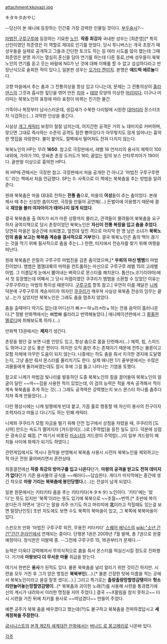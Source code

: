 attachment:kkoyazi.jpg

キタキタおやじ

--당신이 본 애니에 등장하는 인간중 가장 강력한 인물일 것이다. [[부두술사]]?--

[[마법진 구루구루]]에 등장하는 기묘한 [[노인]]. '''작중 최강자''' 국내판 성우는 [최준영][* 특히 신인이였던 최준영은 이 역할로 제대로 인기를 얻었다. 당시 투니버스는 개국 초창기 때 성우들을 실제로 공개하고 그들과 간단한 토크도 하는 등 여러 시도를 많이 했는데 그때 최준영은 분명 자기는 열심히 혼신을 담아 연기를 하는데 다른 동료,선배 성우들이 북북노인의 연기를 듣고 웃는 바람에 NG가 난 것에 대해 이해를 할 수 없고 섭섭하다라고 반장난식으로 술회한 적이 있다.], 일본판 성우는 [[오가타 켄이치]]. 본명은 '''애드벅 에르놀'''이다.

고향 마을에서 추는 춤과 그 전통의상을 항상 입고 다니는데, 문제는 그 전통의상이 [[훌라]][[댄스]]의 그것과 흡사한 짚단을 엮어 만든 [[치마]] + [[태양]] 모양의 이상한 [[머리띠]]다. 더구나 머리띠는 북북노인의 표정에 따라 표정이 바뀌는 진기한 물건.

가뜩이나 복장부터 남사스러운데, 생김새가 수북한 다리털에 시원한 [[대머리]]라 몬스터조차 식겁하는(...) 괴악한 인상을 풍긴다.

사실상 [[개그 캐릭터]] 보정이 철철 넘치는데, 어지간한 공격은 거의 노 데미지로 커버하며, 맞으면 그대로 즉사하는 수준의 공격도 잠깐 뻗어있다가 아무렇지도 않게 일어나는 흉악한 맷집을 자랑한다. 불이 붙어도, 절벽에서 떨어져도 전혀 다치지 않는다.

북북노인의 HP는 무려 '''1650'''. 참고로 극장판에서, 레벨 16 언저리의 용사의 체력이 100내외에, 가야가 110, 앗싸촌 촌장 도카도가 160, 끝없는 탑의 보스 산타루치아가 190이다. 끝판왕 이상으로 흉악한 HP다. 

위 HP에 관해서는 극장판 참고. 극장판에서 처음 공개한 건 아니고 '마법진 구루구루랜드' 라는 책에서 처음 언급했다. SP는 0. 사족으로 이 책에는 북북춤을 추는 방법을 알려준다.

원래 북북춤은 마을 대대로 전하는 '''전통 춤'''으로, 마을의 '''여성'''들이 추는 춤이었다. 본래 제사 때 추는 신성한 춤이지만, 극장을 만들어 공연해(...) 돈벌이에 이용했기 때문에 결국 '''재앙을 불러 여자아이가 태어나지 않게 되었다'''.

결국 북북춤을 출 여자가 씨가 마른 상황까지 몰리고, 관객들이 몰려들어 북북춤을 요구하자 궁여지책으로 당시 촌장이었던 북북노인은 '''자신이 전통 복장을 입고 춤을 추었다'''. 당연히 마을은 일순간에 쇠퇴했고, 엎친데 덮친 격으로 마지막 한 명 남은 소녀가 '''북북노인의 춤을 보고는 북북춤 계승을 결사적으로 거부'''했다. 결국 북북노인은 춤의 맥이 끊기는 것을 막기 위해 필사적으로 춤을 추는(...) 한편, 타지에서 전승자를 찾기 위해 여행을 떠난다.

원래 북북춤은 은밀히 구루구루 마법진을 감춘 춤이었으며,[* '''우뢰의 마신 뱀뱀'''의 마법진이었다. 뱀뱀은 젬젬대륙의 마력을 컨트롤하는 마신으로 구루구루 레벨 15의 고레벨 마법. 그 이름답게 눈에서 뿜어내는 벼락으로 몬스터를 해치운다. 톱산(노코기리야마)에서 첫 등장했는데 어째서 그 당시 저렙이였던 쿠쿠리가 뱀뱀을 소환할 수 있었던 이유는 구루구루라는 마법의 특이성 때문이다. [[구루구루]] 항목 참고.] 우연히 이를 깨달은 [[니케]] 덕분에 구루구루의 계승자이자 여자인 [[쿠쿠리]]가 깨우쳐 사실상 북북춤 전승의 임무는 끝났...는가 싶었지만 북북노인은 그래도 춤을 멈추지 않았다.

춤을 출때마다 악기도 없는데 어디선가 삐↗ー햐↘라↗라↘ 하는 전용 음악이 흘러나온다.[* 정발 만화책에서는 삐빱빠 룰라라고 번역해놓았다.] 애니메이션판에서 그 [http://www.youtube.com/watch?v=wqfVpzGHmTA 황홀한 멜로디]에 취해보도록 하자.(...)

만화책 13권에서는 '''제자'''가 생긴다.

촌장을 했던 걸 보면 나름 인망도 있고, 항상 춤으로 몸을 단련해서(...) 체력, 힘, 스피드도 뛰어나고 운도 좋은 편이다. 하지만 오직 춤만 추는 존재이기 때문에 전투는 물론이고 모험 자체에 아무런 도움이 되지 않는다. 나중에는 하도 춤을 춰서 지극한 경지에 도달했는지, 그냥 춤만 춰서 몬스터를 물리치기도 한다. 실제 애니판 1기 끝부분에서는 수많은 괴물들에게 둘러싸였는데도 잠시 후에 그걸 뚫고 나타나는 기염을 토했다.

참고로 니케가 마법검 빛나리를 발동하던 도중 북북노인의 힘을 끌어들여 북북노인의 얼굴이 달린 ~~마~~검을 사용한 적이 있었는데, 이 검의 능력은 적을 계속 공격해서 적이 계속 북북춤을 추게 하는 것(...) 그래도 공격력은 강력했는지 보스 몬스터 하나를 춤추다 지쳐 죽게 만들었다(...) 

다만 평상시에는 니케 일행에게 빈대 붙고, 가끔 홀로 행동할 때 자신이 용사의 친구이자 조력자라고 떠들고 다니기도 하는 민폐 캐릭터.

니케와 쿠쿠리가 모험 자금을 벌기 위해 던전 입구에서 상점을 차렸을 때, 쿠쿠리의 [도시락] 만드는 속도가 떨어지자 [겨드랑이](...)로 [주먹밥]을 뭉친 일도 있다. 덕분에 상점은 광속으로 폐점. [* 여기서 비롯된 [[미소녀]]의 겨드랑이 주먹밥(...)이 일부 겨드랑이 페치들 사이에 화제가 되기도 하였다.]

관련게임에서도 역시나 원작을 반영해서 북북춤 사용시 시전자 북북노인을 제외하고는 적 아군 전원 울어버리면서 혼란상태.

최종결전에선 '''작중 최강의 방어구를 입고 나온다'''던가, '''마왕의 공격을 받고도 전혀 데미지가 없다'''던가 기존 용사물의 공식을 ~~패러디~~답습한다. 게다가 마지막에는 중간에 생긴 착오로 '''마왕 기리는 북북춤에 봉인당했다.'''(…)는 전설이 남게 되었다.

일본 원문에서는 키타키타 춤을 추는 키타키타(キタキタ) 노인이다. '키타'에는 '왔다'는 뜻도 있지만 '북쪽'이라는 뜻도 있기에 북북으로 ~~초월~~번역.[* 초반에 복이 온다든가 하면서 '온다'는 말을 자주 쓰기도 하고 머리띠에 '''北'''이라고 적힐때도 있는걸 보면 말장난인듯] 초반 지도에도 보면 수도 북쪽의 북마을이 있고, 그 북쪽에 북북마을이 있다.

스핀오프 만화 '마법진 구루구루 외전, 무용전 키타키타' [[스퀘어 에닉스]]의 [[wiki:"소년 간간"간간 온라인]]에서 연재되는 중이다. 단행본 1권은 2009년 7월 발매, 총 7권으로 완결 예정이다. 정식판은 미발매 중. --그전에 구루구루 15, 16권부터가 문제다.-- 

능력은 더욱더 강력해져서 무의식적으로 춤을 춰서 몬스터를 떡실신시킬 정도로 진화했다. 거기에 '''마왕보다 더 무서운 마물''' 취급을 받는다.

여기서 한번은 '''용사'''가 된적도 있다. 물론 북북춤을 널리 알리기 위한 것이긴 하지만. 시련을 모두 거친 후 그가 얻은 명칭은 '''북북부인'''(...).[* 물론 긴장한 탓에 이름을 적는 곳에서 북북노인이라고 쓸걸 잘못 썼다(...).] 그리고 특기로는 '''촐랑촐랑망할영감탱이'''와 '''헛소리만늘어놓는망할영감탱이'''...[* 북북춤과 괴이한 노래(?)를 사용해 시련을 통과했기에 신의 계시가 내려와서 이러한 명칭을 지어 주었다.] 결국 ~~X팔림을 참지 못하고~~ 다시 시련을 거친 뒤에 치키를 용사로 ~~떠넘겼다~~ 만들어 주었다.

예쁜 공주가 북북 춤을 배우겠다고 했는데(?!)도 불구하고 북북춤을 전파하겠답시고 '''세계정복을 주장한다.'''

[[굽시니스트]]의 [[본격 제2차 세계대전 만화]]에서는 [[버나드 로 몽고메리]]로 나온바 있다.

[[각주]]
